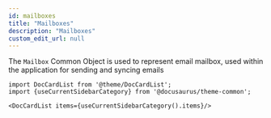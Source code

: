 ```yaml
---
id: mailboxes
title: "Mailboxes"
description: "Mailboxes"
custom_edit_url: null
---
```




The `Mailbox` Common Object is used to represent email mailbox, used within the application for sending and syncing emails



```mdx-code-block
import DocCardList from '@theme/DocCardList';
import {useCurrentSidebarCategory} from '@docusaurus/theme-common';

<DocCardList items={useCurrentSidebarCategory().items}/>
```
      
